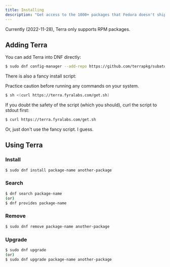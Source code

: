 ```yaml
---
title: Installing
description: "Get access to the 1000+ packages that Fedora doesn't ship."
---
```


Currently (2022-11-28), Terra only supports RPM packages.

## Adding Terra

You can add Terra into DNF directly:

```sh
$ sudo dnf config-manager --add-repo https://github.com/terrapkg/subatomic-repos/raw/main/terra.repo
```

<Info>
  There is also a fancy install script:
  
  <Warning>Practice caution before running any commands on your system.</Warning>
  
  ```sh
  $ sh <(curl https://terra.fyralabs.com/get.sh)
  ```
  
  If you doubt the safety of the script (which you should), curl the script to stdout first:
  
  ```sh
  $ curl https://terra.fyralabs.com/get.sh
  ```
  
  Or, just don't use the fancy script. I guess.
</Info>

## Using Terra

### Install

```sh
$ sudo dnf install package-name another-package
```

### Search

```sh
$ dnf search package-name
(or)
$ dnf provides package-name
```

### Remove

```sh
$ sudo dnf remove package-name another-package
```

### Upgrade

```sh
$ sudo dnf upgrade
(or)
$ sudo dnf upgrade package-name another-package
```
